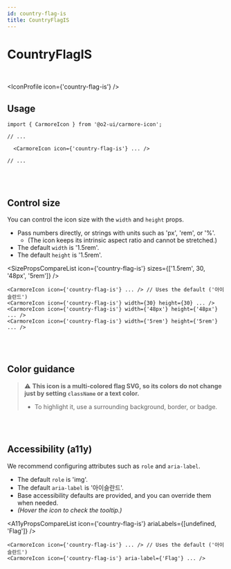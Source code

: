 ```yaml
---
id: country-flag-is
title: CountryFlagIS
---
```




# CountryFlagIS

<br />

<IconProfile icon={'country-flag-is'} />

## Usage

```tsx
import { CarmoreIcon } from '@o2-ui/carmore-icon';

// ...

  <CarmoreIcon icon={'country-flag-is'} ... />

// ...
```

<br />
<br />

## Control size

You can control the icon size with the `width` and `height` props.

- Pass numbers directly, or strings with units such as 'px', 'rem', or '%'.
  - (The icon keeps its intrinsic aspect ratio and cannot be stretched.)
- The default `width` is '1.5rem'.
- The default `height` is '1.5rem'.

<SizePropsCompareList icon={'country-flag-is'} sizes={['1.5rem', 30, '48px', '5rem']} />

```tsx
<CarmoreIcon icon={'country-flag-is'} ... /> // Uses the default ('아이슬란드')
<CarmoreIcon icon={'country-flag-is'} width={30} height={30} ... />
<CarmoreIcon icon={'country-flag-is'} width={'48px'} height={'48px'} ... />
<CarmoreIcon icon={'country-flag-is'} width={'5rem'} height={'5rem'} ... />
```

<br />
<br />

## Color guidance

> ⚠️ <b>This icon is a multi-colored flag SVG, so its colors do not change just by setting `className` or a text color.</b>
>
> - To highlight it, use a surrounding background, border, or badge.

<br />
<br />

## Accessibility (a11y)

We recommend configuring attributes such as `role` and `aria-label`.

- The default `role` is 'img'.
- The default `aria-label` is '아이슬란드'.
- Base accessibility defaults are provided, and you can override them when needed.
- _(Hover the icon to check the tooltip.)_

<A11yPropsCompareList icon={'country-flag-is'} ariaLabels={[undefined, 'Flag']} />

```tsx
<CarmoreIcon icon={'country-flag-is'} ... /> // Uses the default ('아이슬란드')
<CarmoreIcon icon={'country-flag-is'} aria-label={'Flag'} ... />
```
